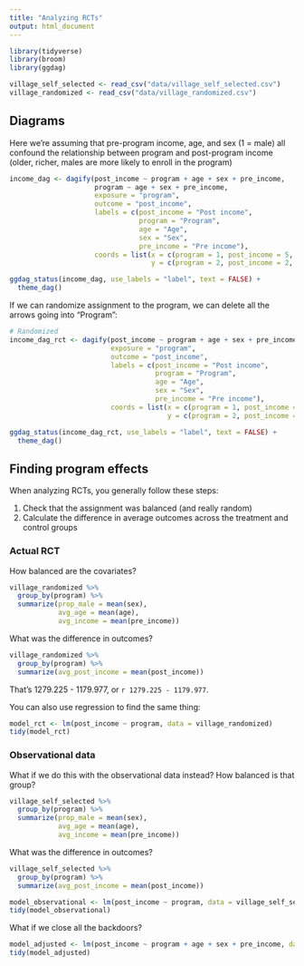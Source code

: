 ```yaml
---
title: "Analyzing RCTs"
output: html_document
---
```


```r
library(tidyverse)
library(broom)
library(ggdag)

village_self_selected <- read_csv("data/village_self_selected.csv")
village_randomized <- read_csv("data/village_randomized.csv")
```


## Diagrams

Here we're assuming that pre-program income, age, and sex (1 = male) all confound the relationship between program and post-program income (older, richer, males are more likely to enroll in the program)

```r
income_dag <- dagify(post_income ~ program + age + sex + pre_income,
                     program ~ age + sex + pre_income,
                     exposure = "program",
                     outcome = "post_income",
                     labels = c(post_income = "Post income",
                                program = "Program",
                                age = "Age",
                                sex = "Sex",
                                pre_income = "Pre income"),
                     coords = list(x = c(program = 1, post_income = 5, age = 2, sex = 4, pre_income = 3),
                                   y = c(program = 2, post_income = 2, age = 1, sex = 1, pre_income = 3)))

ggdag_status(income_dag, use_labels = "label", text = FALSE) + 
  theme_dag()
```

If we can randomize assignment to the program, we can delete all the arrows going into "Program":

```r
# Randomized
income_dag_rct <- dagify(post_income ~ program + age + sex + pre_income,
                         exposure = "program",
                         outcome = "post_income",
                         labels = c(post_income = "Post income",
                                    program = "Program",
                                    age = "Age",
                                    sex = "Sex",
                                    pre_income = "Pre income"),
                         coords = list(x = c(program = 1, post_income = 5, age = 2, sex = 4, pre_income = 3),
                                       y = c(program = 2, post_income = 2, age = 1, sex = 1, pre_income = 3)))

ggdag_status(income_dag_rct, use_labels = "label", text = FALSE) +
  theme_dag()
```


## Finding program effects

When analyzing RCTs, you generally follow these steps:

1. Check that the assignment was balanced (and really random)
2. Calculate the difference in average outcomes across the treatment and control groups

### Actual RCT

How balanced are the covariates?

```r
village_randomized %>% 
  group_by(program) %>% 
  summarize(prop_male = mean(sex),
            avg_age = mean(age),
            avg_income = mean(pre_income))
```

What was the difference in outcomes?

```r
village_randomized %>% 
  group_by(program) %>% 
  summarize(avg_post_income = mean(post_income))
```

That's 1279.225 - 1179.977, or `r 1279.225 - 1179.977`. 

You can also use regression to find the same thing:

```r
model_rct <- lm(post_income ~ program, data = village_randomized)
tidy(model_rct)
```

### Observational data

What if we do this with the observational data instead? How balanced is that group?

```r
village_self_selected %>% 
  group_by(program) %>% 
  summarize(prop_male = mean(sex),
            avg_age = mean(age),
            avg_income = mean(pre_income))
```

What was the difference in outcomes?

```r
village_self_selected %>% 
  group_by(program) %>% 
  summarize(avg_post_income = mean(post_income))
```

```r
model_observational <- lm(post_income ~ program, data = village_self_selected)
tidy(model_observational)
```

What if we close all the backdoors?

```r
model_adjusted <- lm(post_income ~ program + age + sex + pre_income, data = village_self_selected)
tidy(model_adjusted)
```

